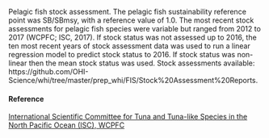 Pelagic fish stock assessment. The pelagic fish sustainability reference point was SB/SBmsy, with a reference value of 1.0. The most recent stock assessments for pelagic fish species were variable but ranged from 2012 to 2017 (WCPFC; ISC, 2017). If stock status was not assessed up to 2016, the ten most recent years of stock assessment data was used to run a linear regression model to predict stock status to 2016. If stock status was non-linear then the mean stock status was used. Stock assessments available: https://github.com/OHI-Science/whi/tree/master/prep_whi/FIS/Stock%20Assessment%20Reports.

#### Reference

[International Scientific Committee for Tuna and Tuna-like Species in the North Pacific Ocean (ISC), WCPFC](http://isc.fra.go.jp/recommendation/index.html)
